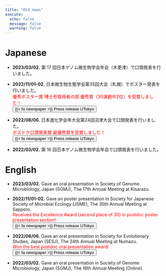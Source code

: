 ```yaml
---
title: "Old news"
execute:
  echo: false
  message: false
  warning: false
---
```


# Japanese

- **2023/03/02.** 第 17 回日本ゲノム微生物学会年会（木更津）で口頭発表を行いました。

- **2022/11/01-02.** 日本微生物生態学会第35回大会（札幌）でポスター発表を行いました。<br>
<span style="color:red">優秀ポスター賞 博士号取得者の部 優秀賞（30演題中2位）を受賞しました！</span><br>
<button type="button" class="btn btn-info" onclick="location.href='https://www.k.u-tokyo.ac.jp/information/category/award/9846.html'">
{{< fa newspaper >}} Press release UTokyo
</button>

- **2022/08/06.** 日本進化学会年大会第24回沼津大会で口頭発表を行いました。<br>
<span style="color:red">ポスドク口頭発表賞 最優秀賞を受賞しました！</span><br>
<button type="button" class="btn btn-info" onclick="location.href='https://www.google.com/url?q=https%3A%2F%2Fwww.k.u-tokyo.ac.jp%2Finformation%2Fcategory%2Faward%2F9634.html&sa=D&sntz=1&usg=AOvVaw0TxxC6dNfBRTJYIMQkiBI3'">
{{< fa newspaper >}} Press release UTokyo
</button>

- **2022/03/02.** 第 16 回日本ゲノム微生物学会年会で口頭発表を行いました。


# English

- **2023/03/02.** Gave an oral presentation in Society of Genome Microbiology, Japan (SGMJ), The 17th Annual Meeting at Kisarazu.

- **2022/11/01-02.** Gave an poster presentation in Society for Japanese Society of Microbial Ecology (JSME), The 35th Annual Meeting at Sapporo. <br>
<span style="color:red">Received the Excellence Award (second place of 30) in postdoc poster presentation section!</span><br>
<button type="button" class="btn btn-info" onclick="location.href='https://www.k.u-tokyo.ac.jp/information/category/award/9846.html'">
{{< fa newspaper >}} Press release UTokyo
</button>

- **2022/08/06.** Gave an oral presentation in Society for Evolutionary Studies, Japan (SESJ), The 24th Annual Meeting at Numazu. <br>
<span style="color:red">Won the best postdoc oral presentation award!</span><br>
<button type="button" class="btn btn-info" onclick="location.href='https://www.google.com/url?q=https%3A%2F%2Fwww.k.u-tokyo.ac.jp%2Finformation%2Fcategory%2Faward%2F9634.html&sa=D&sntz=1&usg=AOvVaw0TxxC6dNfBRTJYIMQkiBI3'">
{{< fa newspaper >}} Press release UTokyo
</button>

- **2022/03/02.** Gave an oral presentation in Society of Genome Microbiology, Japan (SGMJ), The 16th Annual Meeting (Online).

